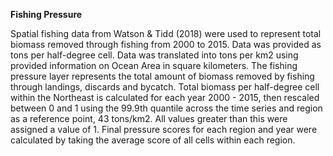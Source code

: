 **Fishing Pressure**

Spatial fishing data from Watson & Tidd (2018) were used to represent total biomass removed through fishing from 2000 to 2015. Data was provided as tons per half-degree cell. Data was translated into tons per km2 using provided information on Ocean Area in square kilometers. The fishing pressure layer represents the total amount of biomass removed by fishing through landings, discards and bycatch. Total biomass per half-degree cell within the Northeast is calculated for each year 2000 - 2015, then rescaled between 0 and 1 using the 99.9th quantile across the time series and region as a reference point, 43 tons/km2. All values greater than this were assigned a value of 1. Final pressure scores for each region and year were calculated by taking the average score of all cells within each region.

